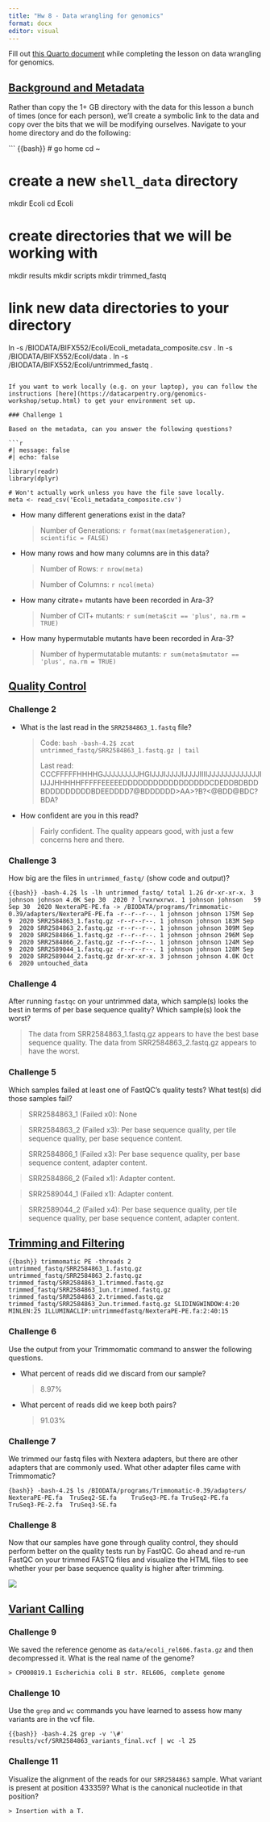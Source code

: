 ```yaml
---
title: "Hw 8 - Data wrangling for genomics"
format: docx
editor: visual
---
```


Fill out [this Quarto document](https://github.com/BIFX552-22/CourseInfo/hw/08wrangling.qmd) while completing the lesson on data wrangling for genomics.

## [Background and Metadata](https://datacarpentry.org/wrangling-genomics/01-background/index.html)

Rather than copy the 1+ GB directory with the data for this lesson a bunch of times (once for each person), we'll create a symbolic link to the data and copy over the bits that we will be modifying ourselves. Navigate to your home directory and do the following:

``` {{bash}}
# go home
cd ~

# create a new `shell_data` directory
mkdir Ecoli
cd Ecoli

# create directories that we will be working with
mkdir results
mkdir scripts
mkdir trimmed_fastq

# link new data directories to your directory
ln -s /BIODATA/BIFX552/Ecoli/Ecoli_metadata_composite.csv .
ln -s /BIODATA/BIFX552/Ecoli/data .
ln -s /BIODATA/BIFX552/Ecoli/untrimmed_fastq .
```

If you want to work locally (e.g. on your laptop), you can follow the instructions [here](https://datacarpentry.org/genomics-workshop/setup.html) to get your environment set up.

### Challenge 1

Based on the metadata, can you answer the following questions?

```r
#| message: false
#| echo: false

library(readr)
library(dplyr)

# Won't actually work unless you have the file save locally.
meta <- read_csv('Ecoli_metadata_composite.csv')
```

-   How many different generations exist in the data?

    > Number of Generations: `r format(max(meta$generation), scientific = FALSE)`

-   How many rows and how many columns are in this data?

    > Number of Rows: `r nrow(meta)`

    > Number of Columns: `r ncol(meta)`

-   How many citrate+ mutants have been recorded in Ara-3?

    > Number of CIT+ mutants: `r sum(meta$cit == 'plus', na.rm = TRUE)`

-   How many hypermutable mutants have been recorded in Ara-3?

    > Number of hypermutatable mutants: `r sum(meta$mutator == 'plus', na.rm = TRUE)`

## [Quality Control](https://datacarpentry.org/wrangling-genomics/02-quality-control/index.html)

### Challenge 2

-   What is the last read in the `SRR2584863_1.fastq` file?

    > Code: `bash -bash-4.2$ zcat untrimmed_fastq/SRR2584863_1.fastq.gz | tail`
    >
    > Last read: CCCFFFFFHHHHGJJJJJJJJJHGIJJJIJJJJIJJJJIIIIJJJJJJJJJJJJJIIJJJHHHHHFFFFFEEEEEDDDDDDDDDDDDDDDDDCDEDDBDBDDBDDDDDDDDDBDEEDDDD7\@BDDDDDD\>AA\>?B?\<@BDD\@BDC?BDA?

-   How confident are you in this read?

    > Fairly confident. The quality appears good, with just a few concerns here and there.

### Challenge 3

How big are the files in `untrimmed_fastq/` (show code and output)?

``` {{bash}}
-bash-4.2$ ls -lh untrimmed_fastq/
total 1.2G
dr-xr-xr-x. 3 johnson johnson 4.0K Sep 30  2020 ?
lrwxrwxrwx. 1 johnson johnson   59 Sep 30  2020 NexteraPE-PE.fa -> /BIODATA/programs/Trimmomatic-0.39/adapters/NexteraPE-PE.fa
-r--r--r--. 1 johnson johnson 175M Sep  9  2020 SRR2584863_1.fastq.gz
-r--r--r--. 1 johnson johnson 183M Sep  9  2020 SRR2584863_2.fastq.gz
-r--r--r--. 1 johnson johnson 309M Sep  9  2020 SRR2584866_1.fastq.gz
-r--r--r--. 1 johnson johnson 296M Sep  9  2020 SRR2584866_2.fastq.gz
-r--r--r--. 1 johnson johnson 124M Sep  9  2020 SRR2589044_1.fastq.gz
-r--r--r--. 1 johnson johnson 128M Sep  9  2020 SRR2589044_2.fastq.gz
dr-xr-xr-x. 3 johnson johnson 4.0K Oct  6  2020 untouched_data
```

### Challenge 4

After running `fastqc` on your untrimmed data, which sample(s) looks the best in terms of per base sequence quality? Which sample(s) look the worst?

> The data from SRR2584863_1.fastq.gz appears to have the best base sequence quality. The data from SRR2584863_2.fastq.gz appears to have the worst.

### Challenge 5

Which samples failed at least one of FastQC's quality tests? What test(s) did those samples fail?

> SRR2584863_1 (Failed x0): None

> SRR2584863_2 (Failed x3): Per base sequence quality, per tile sequence quality, per base sequence content.

> SRR2584866_1 (Failed x3): Per base sequence quality, per base sequence content, adapter content.

> SRR2584866_2 (Failed x1): Adapter content.

> SRR2589044_1 (Failed x1): Adapter content.

> SRR2589044_2 (Failed x4): Per base sequence quality, per tile sequence quality, per base sequence content, adapter content.

## [Trimming and Filtering](https://datacarpentry.org/wrangling-genomics/03-trimming/index.html)

``` {{bash}}
trimmomatic PE -threads 2 untrimmed_fastq/SRR2584863_1.fastq.gz untrimmed_fastq/SRR2584863_2.fastq.gz trimmed_fastq/SRR2584863_1.trimmed.fastq.gz trimmed_fastq/SRR2584863_1un.trimmed.fastq.gz trimmed_fastq/SRR2584863_2.trimmed.fastq.gz trimmed_fastq/SRR2584863_2un.trimmed.fastq.gz SLIDINGWINDOW:4:20 MINLEN:25 ILLUMINACLIP:untrimmedfastq/NexteraPE-PE.fa:2:40:15
```

### Challenge 6

Use the output from your Trimmomatic command to answer the following questions.

-   What percent of reads did we discard from our sample?

    > 8.97%

-   What percent of reads did we keep both pairs?

    > 91.03%

### Challenge 7

We trimmed our fastq files with Nextera adapters, but there are other adapters that are commonly used. What other adapter files came with Trimmomatic?

``` {bash}}
-bash-4.2$ ls /BIODATA/programs/Trimmomatic-0.39/adapters/
NexteraPE-PE.fa  TruSeq2-SE.fa    TruSeq3-PE.fa
TruSeq2-PE.fa    TruSeq3-PE-2.fa  TruSeq3-SE.fa
```

### Challenge 8

Now that our samples have gone through quality control, they should perform better on the quality tests run by FastQC. Go ahead and re-run FastQC on your trimmed FASTQ files and visualize the HTML files to see whether your per base sequence quality is higher after trimming.

![](SRR258463_1.trimmed_fastqc/Images/per_base_quality.png)

## [Variant Calling](https://datacarpentry.org/wrangling-genomics/04-variant_calling/index.html)

### Challenge 9

We saved the reference genome as `data/ecoli_rel606.fasta.gz` and then decompressed it. What is the real name of the genome?

    > CP000819.1 Escherichia coli B str. REL606, complete genome
    
### Challenge 10

Use the `grep` and `wc` commands you have learned to assess how many variants are in the vcf file.

```{{bash}}
-bash-4.2$ grep -v '\#' results/vcf/SRR2584863_variants_final.vcf | wc -l
25
```

### Challenge 11

Visualize the alignment of the reads for our `SRR2584863` sample. What variant is present at position 433359? What is the canonical nucleotide in that position?

    > Insertion with a T.
